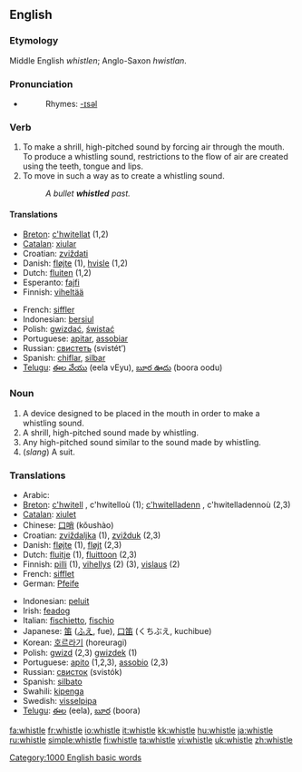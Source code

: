 ==English==

===Etymology===
Middle English ''whistlen''; Anglo-Saxon ''hwistlan''.

===Pronunciation===
*{{audio|en-us-whistle.ogg|Audio (US)}}
*:Rhymes: [[Rhymes:English:-ɪsəl|-ɪsəl]]

===Verb===
{{en-verb|whistl|ing}}

# To make a shrill, high-pitched sound by forcing air through the mouth. To produce a whistling sound, restrictions to the flow of air are created using the teeth, tongue and lips.
# To move in such a way as to create a whistling sound.
#:''A bullet '''whistled''' past.''

====Translations====
{{top}}
*[[Breton]]: [[c'hwitellat]] (1,2)
*[[Catalan]]: [[xiular]]
*Croatian: [[zviždati]]
*Danish: [[fløjte]] (1), [[hvisle]] (1,2)
*Dutch: [[fluiten]] (1,2)
*Esperanto: [[fajfi]]
*Finnish: [[viheltää]]
{{mid}}
*French: [[siffler]]
*Indonesian: [[siul|bersiul]]
*Polish: [[gwizdać]], [[świstać]]
*Portuguese: [[apitar]], [[assobiar]]
*Russian: [[свистеть]] (svistét’)
*Spanish: [[chiflar]], [[silbar]]
*[[Telugu]]: [[ఈల వేయు]] (eela vEyu), [[బూర ఊదు]] (boora oodu)
{{bottom}}

===Noun===
{{en-noun}}

# A device designed to be placed in the mouth in order to make a whistling sound.
# A shrill, high-pitched sound made by whistling.
# Any high-pitched sound similar to the sound made by whistling.
# (''slang'') A suit.

===Translations===
{{top}}
*Arabic: {{ARchar|[[صفارة]]}} {{Unicode|(ʂufára)}} {{f}}
*[[Breton]]: [[c'hwitell]] {{f}}, c'hwitelloù {{p}} (1); [[c'hwitelladenn]] {{f}}, c'hwitelladennoù {{p}} (2,3)
*[[Catalan]]: [[xiulet]] {{m}}
*Chinese: [[口哨]] (kǒushào)
*Croatian: [[zviždaljka]] {{f}} (1), [[zvižduk]] {{m}} (2,3)
*Danish: [[fløjte]] {{c}} (1), [[fløjt]] {{n}} (2,3)
*Dutch: [[fluitje]] {{n}} (1), [[fluittoon]] {{m}} (2,3)
*Finnish: [[pilli]] (1), [[vihellys]] (2) (3), [[vislaus]] (2)
*French: [[sifflet]] {{m}}
*German: [[Pfeife]] {{f}}
{{mid}}
*Indonesian: [[peluit]]
*Irish: [[feadog]]
*Italian: [[fischietto]], [[fischio]]
*Japanese: [[笛]] ([[ふえ]], fue), [[口笛]] (くちぶえ, kuchibue)
*Korean: [[호르라기]] (horeuragi)
*Polish: [[gwizd]] {{m}} (2,3) [[gwizdek]] {{m}} (1)
*Portuguese: [[apito]] {{m}} (1,2,3), [[assobio]] {{m}} (2,3)
*Russian: [[свисток]] (svistók) {{m}}
*Spanish: [[silbato]] {{m}}
*Swahili: [[kipenga]]
*Swedish: [[visselpipa]]
*[[Telugu]]: [[ఈల]] (eela), [[బూర]] (boora)
{{bottom}}

[[Category:1000 English basic words]]

[[fa:whistle]]
[[fr:whistle]]
[[io:whistle]]
[[it:whistle]]
[[kk:whistle]]
[[hu:whistle]]
[[ja:whistle]]
[[ru:whistle]]
[[simple:whistle]]
[[fi:whistle]]
[[ta:whistle]]
[[vi:whistle]]
[[uk:whistle]]
[[zh:whistle]]